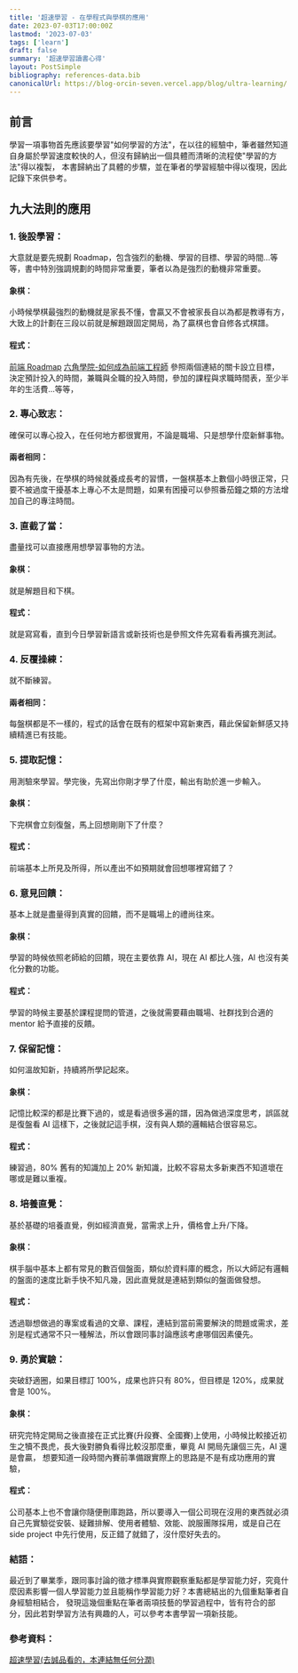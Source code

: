 ```yaml
---
title: '超速學習 - 在學程式與學棋的應用'
date: 2023-07-03T17:00:00Z
lastmod: '2023-07-03'
tags: ['learn']
draft: false
summary: '超速學習讀書心得'
layout: PostSimple
bibliography: references-data.bib
canonicalUrl: https://blog-orcin-seven.vercel.app/blog/ultra-learning/
---
```


## 前言

學習一項事物首先應該要學習"如何學習的方法"，在以往的經驗中，筆者雖然知道自身屬於學習速度較快的人，但沒有歸納出一個具體而清晰的流程使"學習的方法"得以複製，
本書歸納出了具體的步驟，並在筆者的學習經驗中得以復現，因此記錄下來供參考。

## 九大法則的應用

### 1. 後設學習：

大意就是要先規劃 Roadmap，包含強烈的動機、學習的目標、學習的時間...等等，書中特別強調規劃的時間非常重要，筆者以為是強烈的動機非常重要。

#### 象棋：

小時候學棋最強烈的動機就是家長不懂，會贏又不會被家長自以為都是教導有方，大致上的計劃在三段以前就是解題跟固定開局，為了贏棋也會自修各式棋譜。

#### 程式：

[前端 Roadmap](https://roadmap.sh/frontend) [六角學院-如何成為前端工程師](https://www.hexschool.com/qa/how-to.html) 參照兩個連結的關卡設立目標，
決定預計投入的時間，兼職與全職的投入時間，參加的課程與求職時間表，至少半年的生活費...等等，

### 2. 專心致志：

確保可以專心投入，在任何地方都很實用，不論是職場、只是想學什麼新鮮事物。

#### 兩者相同：

因為有先後，在學棋的時候就養成長考的習慣，一盤棋基本上數個小時很正常，只要不被過度干擾基本上專心不太是問題，如果有困擾可以參照番茄鐘之類的方法增加自己的專注時間。

### 3. 直截了當：

盡量找可以直接應用想學習事物的方法。

#### 象棋：

就是解題目和下棋。

#### 程式：

就是寫寫看，直到今日學習新語言或新技術也是參照文件先寫看看再擴充測試。

### 4. 反覆操練：

就不斷練習。

#### 兩者相同：

每盤棋都是不一樣的，程式的話會在既有的框架中寫新東西，藉此保留新鮮感又持續精進已有技能。

### 5. 提取記憶：

用測驗來學習。學完後，先寫出你剛才學了什麼，輸出有助於進一步輸入。

#### 象棋：

下完棋會立刻復盤，馬上回想剛剛下了什麼？

#### 程式：

前端基本上所見及所得，所以產出不如預期就會回想哪裡寫錯了？

### 6. 意見回饋：

基本上就是盡量得到真實的回饋，而不是職場上的禮尚往來。

#### 象棋：

學習的時候依照老師給的回饋，現在主要依靠 AI，現在 AI 都比人強，AI 也沒有美化分數的功能。

#### 程式：

學習的時候主要基於課程提問的管道，之後就需要藉由職場、社群找到合適的 mentor 給予直接的反饋。

### 7. 保留記憶：

如何溫故知新，持續將所學記起來。

#### 象棋：

記憶比較深的都是比賽下過的，或是看過很多遍的譜，因為做過深度思考，誤區就是復盤看 AI 這樣下，之後就記這手棋，沒有與人類的邏輯結合很容易忘。

#### 程式：

練習過，80% 舊有的知識加上 20% 新知識，比較不容易太多新東西不知道壞在哪或是難以重複。

### 8. 培養直覺：

基於基礎的培養直覺，例如經濟直覺，當需求上升，價格會上升/下降。

#### 象棋：

棋手腦中基本上都有常見的數百個盤面，類似於資料庫的概念，所以大師記有邏輯的盤面的速度比新手快不知凡幾，因此直覺就是連結到類似的盤面做發想。

#### 程式：

透過聯想做過的專案或看過的文章、課程，連結到當前需要解決的問題或需求，差別是程式通常不只一種解法，所以會跟同事討論應該考慮哪個因素優先。

### 9. 勇於實驗：

突破舒適圈，如果目標訂 100%，成果也許只有 80%，但目標是 120%，成果就會是 100%。

#### 象棋：

研究完特定開局之後直接在正式比賽(升段賽、全國賽)上使用，小時候比較接近初生之犢不畏虎，長大後對勝負看得比較沒那麼重，畢竟 AI 開局先讓個三先，AI 還是會贏，
想要知道一段時間內賽前準備跟實際上的思路是不是有成功應用的實驗，

#### 程式：

公司基本上也不會讓你隨便刪庫跑路，所以要導入一個公司現在沒用的東西就必須自己先實驗從安裝、疑難排解、使用者體驗、效能、說服團隊採用，或是自己在 side project
中先行使用，反正錯了就錯了，沒什麼好失去的。

### 結語：

最近到了畢業季，跟同事討論的徵才標準與實際觀察重點都是學習能力好，究竟什麼因素影響一個人學習能力並且能稱作學習能力好？本書總結出的九個重點筆者自身經驗相結合，
發現這幾個重點在筆者兩項技藝的學習過程中，皆有符合的部分，因此若對學習方法有興趣的人，可以參考本書學習一項新技能。

### 參考資料：

[超速學習(去誠品看的，本連結無任何分潤)](https://www.books.com.tw/products/0010855836)
